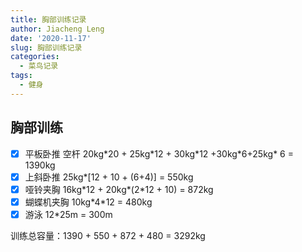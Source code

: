 ```yaml
---
title: 胸部训练记录
author: Jiacheng Leng
date: '2020-11-17'
slug: 胸部训练记录
categories:
  - 菜鸟记录
tags:
  - 健身
---
```



## 胸部训练

- [x] 平板卧推 空杆 20kg\*20 + 25kg\*12 + 30kg\*12 +30kg\*6+25kg\* 6 = 1390kg
- [x] 上斜卧推 25kg\*[12 +   10 + (6+4)] = 550kg
- [x] 哑铃夹胸 16kg\*12 + 20kg\*(2\*12 + 10) = 872kg
- [x] 蝴蝶机夹胸 10kg\*4\*12 = 480kg
- [x] 游泳 12*25m = 300m

训练总容量：1390 + 550 + 872 + 480 = 3292kg